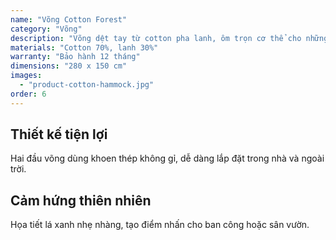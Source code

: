 ```yaml
---
name: "Võng Cotton Forest"
category: "Võng"
description: "Võng dệt tay từ cotton pha lanh, ôm trọn cơ thể cho những phút thư giãn."
materials: "Cotton 70%, lanh 30%"
warranty: "Bảo hành 12 tháng"
dimensions: "280 x 150 cm"
images:
  - "product-cotton-hammock.jpg"
order: 6
---
```


## Thiết kế tiện lợi

Hai đầu võng dùng khoen thép không gỉ, dễ dàng lắp đặt trong nhà và ngoài trời.

## Cảm hứng thiên nhiên

Họa tiết lá xanh nhẹ nhàng, tạo điểm nhấn cho ban công hoặc sân vườn.
